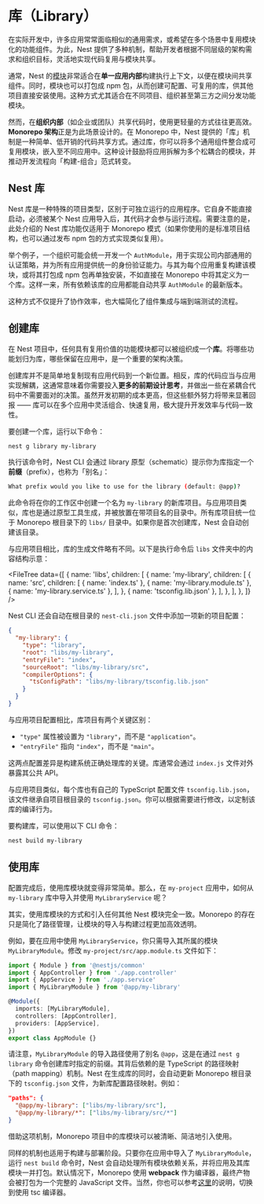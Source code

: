 # 库（Library）

在实际开发中，许多应用常常面临相似的通用需求，或希望在多个场景中复用模块化的功能组件。为此，Nest 提供了多种机制，帮助开发者根据不同层级的架构需求和组织目标，灵活地实现代码复用与模块共享。

通常，Nest 的[模块](/modules)非常适合在**单一应用内部**构建执行上下文，以便在模块间共享组件。同时，模块也可以打包成 npm 包，从而创建可配置、可复用的库，供其他项目直接安装使用。这种方式尤其适合在不同项目、组织甚至第三方之间分发功能模块。

然而，在**组织内部**（如企业或团队）共享代码时，使用更轻量的方式往往更高效。**Monorepo 架构**正是为此场景设计的。在 Monorepo 中，Nest 提供的「库」机制是一种简单、低开销的代码共享方式。通过库，你可以将多个通用组件整合成可复用模块，嵌入至不同应用中。这种设计鼓励将应用拆解为多个松耦合的模块，并推动开发流程向「构建-组合」范式转变。

## Nest 库

Nest 库是一种特殊的项目类型，区别于可独立运行的应用程序。它自身不能直接启动，必须被某个 Nest 应用导入后，其代码才会参与运行流程。需要注意的是，此处介绍的 Nest 库功能仅适用于 Monorepo 模式（如果你使用的是标准项目结构，也可以通过发布 npm 包的方式实现类似复用）。

举个例子，一个组织可能会统一开发一个 `AuthModule`，用于实现公司内部通用的认证策略，并为所有应用提供统一的身份验证能力。与其为每个应用重复构建该模块，或将其打包成 npm 包再单独安装，不如直接在 Monorepo 中将其定义为一个库。这样一来，所有依赖该库的应用都能自动共享 `AuthModule` 的最新版本。

这种方式不仅提升了协作效率，也大幅简化了组件集成与端到端测试的流程。

## 创建库

在 Nest 项目中，任何具有复用价值的功能模块都可以被组织成一个**库**。将哪些功能划归为库，哪些保留在应用中，是一个重要的架构决策。

创建库并不是简单地复制现有应用代码到一个新位置。相反，库的代码应当与应用实现解耦，这通常意味着你需要投入**更多的前期设计思考**，并做出一些在紧耦合代码中不需要面对的决策。虽然开发初期的成本更高，但这些额外努力将带来显著回报 —— 库可以在多个应用中灵活组合、快速复用，极大提升开发效率与代码一致性。

要创建一个库，运行以下命令：

```bash
nest g library my-library
```

执行该命令时，Nest CLI 会通过 library 原型（schematic）提示你为库指定一个**前缀**（prefix），也称为「别名」：

```bash
What prefix would you like to use for the library (default: @app)?
```

此命令将在你的工作区中创建一个名为 `my-library` 的新库项目。与应用项目类似，库也是通过原型工具生成，并被放置在带项目名的目录中。所有库项目统一位于 Monorepo 根目录下的 `libs/` 目录中。如果你是首次创建库，Nest 会自动创建该目录。

与应用项目相比，库的生成文件略有不同。以下是执行命令后 `libs` 文件夹中的内容结构示意：

<FileTree
  data={[
    {
      name: 'libs',
      children: [
        {
          name: 'my-library',
          children: [
            {
              name: 'src',
              children: [
                { name: 'index.ts' },
                { name: 'my-library.module.ts' },
                { name: 'my-library.service.ts' },
              ],
            },
            { name: 'tsconfig.lib.json' },
          ],
        },
      ],
    },
  ]}
/>

Nest CLI 还会自动在根目录的 `nest-cli.json` 文件中添加一项新的项目配置：

```json
{
  "my-library": {
    "type": "library",
    "root": "libs/my-library",
    "entryFile": "index",
    "sourceRoot": "libs/my-library/src",
    "compilerOptions": {
      "tsConfigPath": "libs/my-library/tsconfig.lib.json"
    }
  }
}
```

与应用项目配置相比，库项目有两个关键区别：

- `"type"` 属性被设置为 `"library"`，而不是 `"application"`。
- `"entryFile"` 指向 `"index"`，而不是 `"main"`。

这两点配置差异是构建系统正确处理库的关键。库通常会通过 `index.js` 文件对外暴露其公共 API。

与应用项目类似，每个库也有自己的 TypeScript 配置文件 `tsconfig.lib.json`，该文件继承自项目根目录的 `tsconfig.json`。你可以根据需要进行修改，以定制该库的编译行为。

要构建库，可以使用以下 CLI 命令：

```bash
nest build my-library
```

## 使用库

配置完成后，使用库模块就变得非常简单。那么，在 `my-project` 应用中，如何从 `my-library` 库中导入并使用 `MyLibraryService` 呢？

其实，使用库模块的方式和引入任何其他 Nest 模块完全一致。Monorepo 的存在只是简化了路径管理，让模块的导入与构建过程更加高效透明。

例如，要在应用中使用 `MyLibraryService`，你只需导入其所属的模块 `MyLibraryModule`。修改 `my-project/src/app.module.ts` 文件如下：

```ts
import { Module } from '@nestjs/common'
import { AppController } from './app.controller'
import { AppService } from './app.service'
import { MyLibraryModule } from '@app/my-library'

@Module({
  imports: [MyLibraryModule],
  controllers: [AppController],
  providers: [AppService],
})
export class AppModule {}
```

请注意，`MyLibraryModule` 的导入路径使用了别名 `@app`，这是在通过 `nest g library` 命令创建库时指定的前缀。其背后依赖的是 TypeScript 的路径映射（path mapping）机制。Nest 在生成库的同时，会自动更新 Monorepo 根目录下的 `tsconfig.json` 文件，为新库配置路径映射。例如：

```json
"paths": {
  "@app/my-library": ["libs/my-library/src"],
  "@app/my-library/*": ["libs/my-library/src/*"]
}
```

借助这项机制，Monorepo 项目中的库模块可以被清晰、简洁地引入使用。

同样的机制也适用于构建与部署阶段。只要你在应用中导入了 `MyLibraryModule`，运行 `nest build` 命令时，Nest 会自动处理所有模块依赖关系，并将应用及其库模块一并打包。默认情况下，Monorepo 使用 **webpack** 作为编译器，最终产物会被打包为一个完整的 JavaScript 文件。当然，你也可以参考[这里](/cli/monorepo#全局编译器选项)的说明，切换到使用 tsc 编译器。
